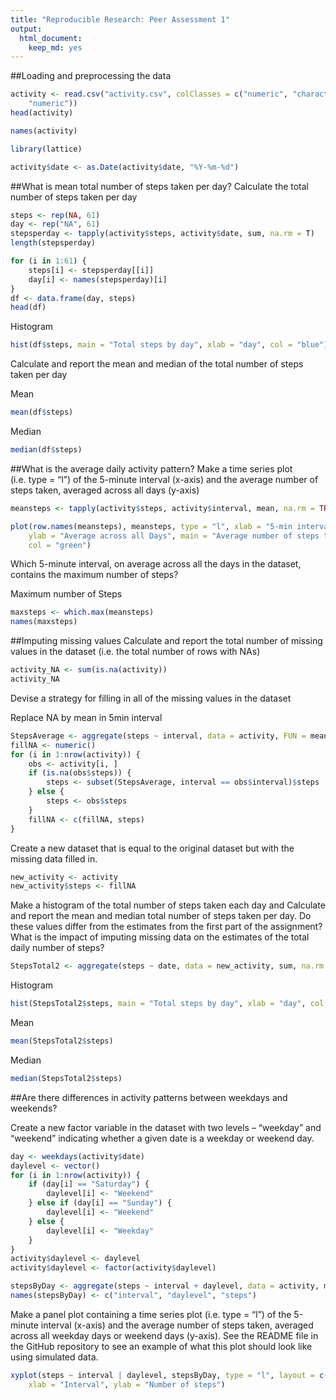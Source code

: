 ```yaml
---
title: "Reproducible Research: Peer Assessment 1"
output:
  html_document:
    keep_md: yes
---
```


##Loading and preprocessing the data

```r
activity <- read.csv("activity.csv", colClasses = c("numeric", "character", 
    "numeric"))
head(activity)

names(activity)

library(lattice)

activity$date <- as.Date(activity$date, "%Y-%m-%d")
```

##What is mean total number of steps taken per day?
Calculate the total number of steps taken per day
```r
steps <- rep(NA, 61)
day <- rep("NA", 61)
stepsperday <- tapply(activity$steps, activity$date, sum, na.rm = T)
length(stepsperday)

for (i in 1:61) {
    steps[i] <- stepsperday[[i]]
    day[i] <- names(stepsperday)[i]
}
df <- data.frame(day, steps)
head(df)
```

Histogram

```r
hist(df$steps, main = "Total steps by day", xlab = "day", col = "blue")
```

Calculate and report the mean and median of the total number of steps taken per day

Mean
```r
mean(df$steps)
```

Median
```r
median(df$steps)
```

##What is the average daily activity pattern?
Make a time series plot (i.e. type = "l") of the 5-minute interval (x-axis) and the average number of steps taken, averaged across all days (y-axis)
```r
meansteps <- tapply(activity$steps, activity$interval, mean, na.rm = TRUE)

plot(row.names(meansteps), meansteps, type = "l", xlab = "5-min interval", 
    ylab = "Average across all Days", main = "Average number of steps taken", 
    col = "green")
```

Which 5-minute interval, on average across all the days in the dataset, contains the maximum number of steps?

Maximum number of Steps
```r
maxsteps <- which.max(meansteps)
names(maxsteps)
```

##Imputing missing values
Calculate and report the total number of missing values in the dataset (i.e. the total number of rows with NAs)
```r
activity_NA <- sum(is.na(activity))
activity_NA
```
Devise a strategy for filling in all of the missing values in the dataset

Replace NA by mean in 5min interval
```r
StepsAverage <- aggregate(steps ~ interval, data = activity, FUN = mean)
fillNA <- numeric()
for (i in 1:nrow(activity)) {
    obs <- activity[i, ]
    if (is.na(obs$steps)) {
        steps <- subset(StepsAverage, interval == obs$interval)$steps
    } else {
        steps <- obs$steps
    }
    fillNA <- c(fillNA, steps)
}
```

Create a new dataset that is equal to the original dataset but with the missing data filled in.
```r
new_activity <- activity
new_activity$steps <- fillNA
```
Make a histogram of the total number of steps taken each day and Calculate and report the mean and median total number of steps taken per day. Do these values differ from the estimates from the first part of the assignment? What is the impact of imputing missing data on the estimates of the total daily number of steps?
```r
StepsTotal2 <- aggregate(steps ~ date, data = new_activity, sum, na.rm = TRUE)
```
Histogram
```r
hist(StepsTotal2$steps, main = "Total steps by day", xlab = "day", col = "red")
```
Mean
```r
mean(StepsTotal2$steps)
```
Median
```r
median(StepsTotal2$steps)
```
##Are there differences in activity patterns between weekdays and weekends?

Create a new factor variable in the dataset with two levels – “weekday” and “weekend” indicating whether a given date is a weekday or weekend day.

```r
day <- weekdays(activity$date)
daylevel <- vector()
for (i in 1:nrow(activity)) {
    if (day[i] == "Saturday") {
        daylevel[i] <- "Weekend"
    } else if (day[i] == "Sunday") {
        daylevel[i] <- "Weekend"
    } else {
        daylevel[i] <- "Weekday"
    }
}
activity$daylevel <- daylevel
activity$daylevel <- factor(activity$daylevel)

stepsByDay <- aggregate(steps ~ interval + daylevel, data = activity, mean)
names(stepsByDay) <- c("interval", "daylevel", "steps")
```
Make a panel plot containing a time series plot (i.e. type = "l") of the 5-minute interval (x-axis) and the average number of steps taken, averaged across all weekday days or weekend days (y-axis). See the README file in the GitHub repository to see an example of what this plot should look like using simulated data.

```r
xyplot(steps ~ interval | daylevel, stepsByDay, type = "l", layout = c(1, 2), 
    xlab = "Interval", ylab = "Number of steps")
```

























